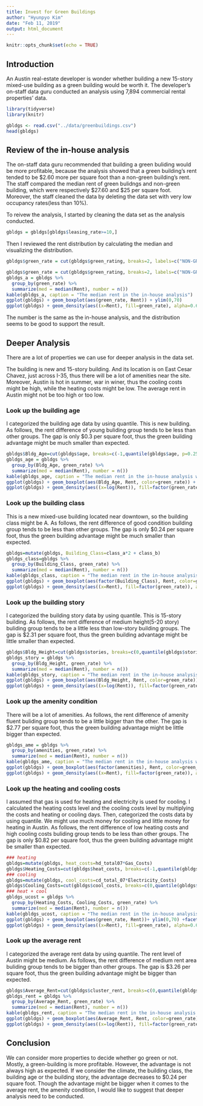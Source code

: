 ```yaml
---
title: Invest for Green Buildings
author: "Hyunpyo Kim"
date: "Feb 11, 2019"
output: html_document
---
```


```r
knitr::opts_chunk$set(echo = TRUE)
```

## Introduction

An Austin real-estate developer is wonder whether building a new 15-story mixed-use building as a green building would be worth it.
The developer's on-staff data guru conducted an analysis using 7,894 commercial rental properties' data. 

```r
library(tidyverse)
library(knitr)
```

```r
gbldgs <- read.csv("../data/greenbuildings.csv")
head(gbldgs)
```

## Review of the in-house analysis

The on-staff data guru recommended that building a green buliding would be more profitable, because the analysis showed that a green building's rent tended to be $2.60 more per square foot than a non-green building's rent.
The staff compared the median rent of green bulidngs and non-green building, which were respectively $27.60 and $25 per square foot.
Moreover, the staff cleaned the data by deleting the data set with very low occupancy rates(less than 10%).

To reivew the analysis, I started by cleaning the data set as the analysis conducted.

```r
gbldgs = gbldgs[gbldgs$leasing_rate>=10,]
```

Then I reviewed the rent distribution by calculating the median and visualizing the distribution.
```r
gbldgs$green_rate = cut(gbldgs$green_rating, breaks=2, labels=c("NON-GREEN", "GREEN"))

```

```r
gbldgs$green_rate = cut(gbldgs$green_rating, breaks=2, labels=c("NON-GREEN", "GREEN"))
gbldgs_a = gbldgs %>%
  group_by(green_rate) %>%
  summarize(med = median(Rent), number = n())
kable(gbldgs_a, caption = "The median rent in the in-house analysis")
ggplot(gbldgs) + geom_boxplot(aes(green_rate, Rent)) + ylim(0,70)
ggplot(gbldgs) + geom_density(aes((x=Rent), fill=green_rate), alpha=0.6) +xlim(0,70)
```

The number is the same as the in-house analysis, and the distribution seems to be good to support the result.

## Deeper Analysis

There are a lot of properties we can use for deeper analysis in the data set.

The building is new and 15-story building. And its location is on East Cesar Chavez, just across I-35, thus there will be a lot of amenities near the site. Moreover, Austin is hot in summer, war in winer, thus the cooling costs might be high, while the heating costs might be low. The average rent in Austin might not be too high or too low.

### Look up the building age

I categorized the building age data by using quantile.
This is new building. As follows, the rent difference of young buliding group tends to be less than other groups.
The gap is only $0.3 per square foot, thus the green building advantage might be much smaller than expected.

```r
gbldgs$Bldg_Age=cut(gbldgs$age, breaks=c(-1,quantile(gbldgs$age, p=0.25),quantile(gbldgs$age, p=0.75),max(gbldgs$age))) # To include 0-year building, apply breaks from -1
gbldgs_age = gbldgs %>%
  group_by(Bldg_Age, green_rate) %>%
  summarize(med = median(Rent), number = n())
kable(gbldgs_age, caption = "The median rent in the in-house analysis w.r.t. Building Age")
ggplot(gbldgs) + geom_boxplot(aes(Bldg_Age, Rent, color=green_rate)) + ylim(0,70)
ggplot(gbldgs) + geom_density(aes((x=log(Rent)), fill=factor(green_rate)), alpha=0.6) + facet_wrap(~Bldg_Age, nrow=3)
```


### Look up the building class

This is a new mixed-use building located near downtown, so the building class might be A. As follows, the rent difference of good condition building group tends to be less than other groups.
The gap is only $0.24 per square foot, thus the green building advantage might be much smaller than expected.

```r
gbldgs=mutate(gbldgs, Building_Class=class_a*2 + class_b)
gbldgs_class=gbldgs %>%
  group_by(Building_Class, green_rate) %>%
  summarize(med = median(Rent), number = n())
kable(gbldgs_class, caption = "The median rent in the in-house analysis w.r.t. Building Class")
ggplot(gbldgs) + geom_boxplot(aes(factor(Building_Class), Rent, color=green_rate)) + ylim(0,70)
ggplot(gbldgs) + geom_density(aes((x=Rent), fill=factor(green_rate)), alpha=0.6) + xlim(0,70) +facet_wrap(~factor(Building_Class), nrow=3)
```

### Look up the building story

I categorized the building story data by using quantile. 
This is 15-story building. As follows, the rent difference of medium height(5-20 story) buliding group tends to be a little less than low-story building groups.
The gap is $2.31 per square foot, thus the green building advantage might be little smaller than expected.

```r
gbldgs$Bldg_Height=cut(gbldgs$stories, breaks=c(0,quantile(gbldgs$stories, p=0.25),quantile(gbldgs$stories, p=0.75),max(gbldgs$stories)))
gbldgs_story = gbldgs %>%
  group_by(Bldg_Height, green_rate) %>%
  summarize(med = median(Rent), number = n())
kable(gbldgs_story, caption = "The median rent in the in-house analysis w.r.t. Stories")
ggplot(gbldgs) + geom_boxplot(aes(Bldg_Height, Rent, color=green_rate)) + ylim(0,70)
ggplot(gbldgs) + geom_density(aes((x=log(Rent)), fill=factor(green_rate)), alpha=0.6) + facet_wrap(~Bldg_Height, nrow=3)
```


### Look up the amenity condition

There will be a lot of amenities. As follows, the rent difference of amenity fluent buliding group tends to be a little bigger than the other.
The gap is $2.77 per square foot, thus the green building advantage might be little bigger than expected.

```r
gbldgs_ame = gbldgs %>%
  group_by(amenities, green_rate) %>%
  summarize(med = median(Rent), number = n())
kable(gbldgs_ame, caption = "The median rent in the in-house analysis w.r.t. Amenities")
ggplot(gbldgs) + geom_boxplot(aes(factor(amenities), Rent, color=green_rate)) + ylim(0,70)
ggplot(gbldgs) + geom_density(aes((x=Rent), fill=factor(green_rate)), alpha=0.6) + xlim(0,70) +facet_wrap(~factor(amenities), nrow=2)
```


### Look up the heating and cooling costs

I assumed that gas is used for heating and electricity is used for cooling. I calculated the heating costs level and the cooling costs level by multiplying the costs and heating or cooling days. Then, categorized the costs data by using quantile. 
We might use much money for cooling and little money for heating in Austin. As follows, the rent difference of low heating costs and high cooling costs buliding group tends to be less than other groups.
The gap is only $0.82 per square foot, thus the green building advantage might be smaller than expected.

```r
### heating
gbldgs=mutate(gbldgs, heat_costs=hd_total07*Gas_Costs)
gbldgs$Heating_Costs=cut(gbldgs$heat_costs, breaks=c(-1,quantile(gbldgs$heat_costs,0.25),quantile(gbldgs$heat_costs,0.75),max(gbldgs$heat_costs)), labels=c("low 25%","med","high 25%")) # To include 0-year building, apply breaks from -1
### cooling
gbldgs=mutate(gbldgs, cool_costs=cd_total_07*Electricity_Costs)
gbldgs$Cooling_Costs=cut(gbldgs$cool_costs, breaks=c(0,quantile(gbldgs$cool_costs,0.25),quantile(gbldgs$cool_costs,0.75),max(gbldgs$cool_costs)), labels=c("low 25%","med","high 25%"))
### heat + cool 
gbldgs_ucost = gbldgs %>%
  group_by(Heating_Costs, Cooling_Costs, green_rate) %>%
  summarize(med = median(Rent), number = n())
kable(gbldgs_ucost, caption = "The median rent in the in-house analysis w.r.t. Heating and Cooling Cost")
ggplot(gbldgs) + geom_boxplot(aes(green_rate, Rent))+ ylim(0,70) +facet_grid(Heating_Costs~ Cooling_Costs)
ggplot(gbldgs) + geom_density(aes((x=Rent), fill=green_rate), alpha=0.6) + xlim(0,70) + facet_grid(Heating_Costs~ Cooling_Costs)
```

### Look up the average rent

I categorized the average rent data by using quantile.
The rent level of Austin might be medium. As follows, the rent difference of medium rent area buliding group tends to be bigger than other groups.
The gap is $3.26 per square foot, thus the green building advantage might be bigger than expected.

```r
gbldgs$Average_Rent=cut(gbldgs$cluster_rent, breaks=c(0,quantile(gbldgs$cluster_rent, p=0.25),quantile(gbldgs$cluster_rent, p=0.75),max(gbldgs$cluster_rent)), labels=c("low 25%","med","high 25%"))
gbldgs_rent = gbldgs %>%
  group_by(Average_Rent, green_rate) %>%
  summarize(med = median(Rent), number = n())
kable(gbldgs_rent, caption = "The median rent in the in-house analysis w.r.t. Averave Rent")
ggplot(gbldgs) + geom_boxplot(aes(Average_Rent, Rent, color=green_rate)) + ylim(0,70)
ggplot(gbldgs) + geom_density(aes((x=log(Rent)), fill=factor(green_rate)), alpha=0.6) + facet_wrap(~Average_Rent, nrow=3)
```

## Conclusion

We can consider more properties to decide whether go green or not. Mostly, a green-building is more profitable. However, the advantage is not always high as expected. If we consider the climate, the building class, the building age or the building story, the advantage decreases to $0.24 per square foot. 
Though the advantage might be bigger when it comes to the average rent, the amenity condition, I would like to suggest that deeper analysis need to be conducted.


